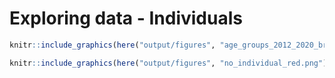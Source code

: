# Exploring data - Individuals


```r

knitr::include_graphics(here("output/figures", "age_groups_2012_2020_brown_percent.png"))
```

```r

knitr::include_graphics(here("output/figures", "no_individual_red.png"))
```

